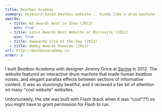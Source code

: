 ```yaml
---
title: Beatbox Academy
summary: Keyboard-based beatbox website... kinda like a drum machine
awards:
  - title: W3 Awards Best in Show (2013)
    win: true
  - title: Lotus Awards Best Website or Microsite (2012)
    win: true
  - title: Awwwards Site of the Day (2012)
  - title: Webby Awards Honoree (2013)
url: http://beatboxacademy.ca
order: 0
---
```


I built _Beatbox Academy_ with designer Jeremy Grice at [Spring](https://springadvertising.com) in 2012. The website featured an interactive drum machine that made human beatbox noises, and elegant parallax effects between sections of informative content. It was so stunningly beatiful, and it recieved a fair bit of attention on many "cool website" websites.

Unfortunately, the site was built with Flash (back when it was "cool"??) so you might have to grant permission for Flash to run.
